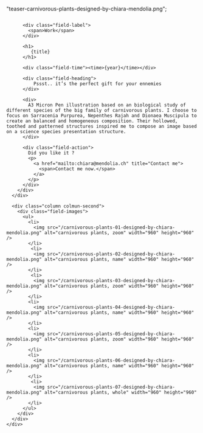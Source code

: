   "teaser-carnivorous-plants-designed-by-chiara-mendolia.png";


<Layout class="work" title={title}>
  <main class="region-content work">
    <div class="region">
      <div class="column column-first">
        <div class="field-body">

          <div class="field-label">
            <span>Work</span>
          </div>

          <h1>
             {title}
          </h1>

          <div class="field-time"><time>{year}</time></div>

          <div class="field-heading">
              Pssst.. it’s the perfect gift for your ennemies
          </div>

          <div>
            A3 Micron Pen illustration based on an biological study of different species of the big family of carnivorous plants. I choose to focus on Sarracenia Purpurea, Nepenthes Rajah and Dionaea Muscipula to create an balanced and homogeneous composition. Their hollowed, toothed and patterned structures inspired me to compose an image based on a science species presentation structure.
          </div>

          <div class="field-action">
            Did you like it ?
            <p>
              <a href="mailto:chiara@mendolia.ch" title="Contact me">
                <span>Contact me now.</span>
              </a>
            </p>
          </div>
        </div>
      </div>

      <div class="column colmun-second">
        <div class="field-images">
          <ul>
            <li>
              <img src="/carnivorous-plants-01-designed-by-chiara-mendolia.png" alt="carnivorous plants, zoom" width="960" height="960" />
            </li>
             <li>
              <img src="/carnivorous-plants-02-designed-by-chiara-mendolia.png" alt="carnivorous plants, name" width="960" height="960" />
            </li>
             <li>
              <img src="/carnivorous-plants-03-designed-by-chiara-mendolia.png" alt="carnivorous plants, zoom" width="960" height="960" />
            </li>
            <li>
              <img src="/carnivorous-plants-04-designed-by-chiara-mendolia.png" alt="carnivorous plants, name" width="960" height="960" />
            </li>
            <li>
              <img src="/carnivorous-plants-05-designed-by-chiara-mendolia.png" alt="carnivorous plants, zoom" width="960" height="960" />
            </li>
            <li>
              <img src="/carnivorous-plants-06-designed-by-chiara-mendolia.png" alt="carnivorous plants, name" width="960" height="960" />
            </li>
             <li>
              <img src="/carnivorous-plants-07-designed-by-chiara-mendolia.png" alt="carnivorous plants, whole" width="960" height="960" />
            </li>
          </ul>
        </div>
      </div>
    </div>

  </main>
</Layout>
